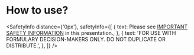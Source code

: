 # How to use?

<SafetyInfo
  distance={'0px'},
  safetyInfo={[
    {
      text: <span>Please see <a href="/">IMPORTANT SAFETY INFORMATION</a> in this presentation.</span>,
    },
    {
      text: 'FOR USE WITH FORMULARY DECISION-MAKERS ONLY. DO NOT DUPLICATE OR DISTRIBUTE.',
    },
  ]} />
